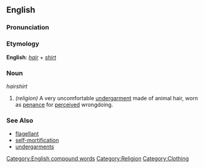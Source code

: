 ==English==

===Pronunciation===
{{substub}}

===Etymology===
'''English''': ''[[hair]]'' + ''[[shirt]]''

===Noun===
''hairshirt''

#  ''(religion)'' A very uncomfortable [[undergarment]] made of animal hair, worn as [[penance]] for [[perceive]]d wrongdoing.

===See Also===
* [[flagellant]]
* [[self-mortification]]
* [[undergarments]]

[[Category:English compound words]]
[[Category:Religion]]
[[Category:Clothing]]